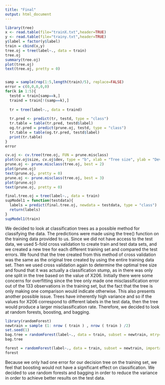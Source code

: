 ```yaml
---
title: "Final"
output: html_document
---
```


```r
library(tree)
x <- read.table(file="trainX.txt",header=TRUE)
y <- read.table(file="trainy.txt",header=TRUE)
y$label = factor(y$label)
train = cbind(x,y)
tree.oj = tree(label~., data = train)
tree.oj
summary(tree.oj)
plot(tree.oj)
text(tree.oj, pretty = 0)


samp = sample(rep(1:5,length(train)/5), replace=FALSE) 
error = c(0,0,0,0,0)
for(k in 1:5){
  testd = train[samp==k,]
  traind = train[!(samp==k),]
  
  tr = tree(label~., data = traind)
  
  tr.pred <- predict(tr, testd, type = "class")
  tr.table = table(tr.pred, testd$label)
  og.tr.pred = predict(prune.oj, testd, type = "class")
  tr.table = table(og.tr.pred, testd$label)
  print(tr.table)
}
error
```

```r
cv.oj <- cv.tree(tree.oj, FUN = prune.misclass)
plot(cv.oj$size, cv.oj$dev, type = "b", xlab = "Tree size", ylab = "Deviance")
prune.oj <- prune.misclass(tree.oj, best = 2)
plot(prune.oj)
text(prune.oj, pretty = 0)
prune.oj <- prune.misclass(tree.oj, best = 3)
plot(prune.oj)
text(prune.oj, pretty = 0)
```

```r
final.tree.oj = tree(label~., data = train)
supModel1 = function(testdata){
  labels = predict(final.tree.oj, newdata = testdata, type = "class")
  return(labels)
}
supModel1(train)
```

We decided to look at classification trees as a possible method for classifying the data. The predictions were made using the tree() function on the training data provided to us. Since we did not have access to the test data, we used 5-fold cross validation to create train and test data sets, and we created a new tree for each different training set and compared the test errors. We found that the tree created from this method of cross validation was the same as the original tree created by using the entire training data set. Then we used cross validation again to determine the optimal tree size and found that it was actually a classification stump, as in there was only one split in the tree based on the value of X206. Initially there were some concerns for overfitting since the tree only made one misclassification error out of the 133 observations in the training set, but the fact that the tree is only making one comparison would indicate otherwise. This also presents another possible issue. Trees have inherently high variance and so if the values for X206 correspond to different labels in the test data, then the tree would produce a larger misclassification rate. Therefore, we decided to look at random forests, boosting, and bagging.



```r
library(randomForest)
newtrain = sample (1: nrow ( train ) , nrow ( train ) /2)
set.seed(1)
bag.tree = randomForest(label~., data = train, subset = newtrain, mtry=248, importance = T)
bag.tree

forest = randomForest(label~., data = train, subset = newtrain, importance = T)
forest
```

Because we only had one error for our decision tree on the training set, we feel that boosting would not have a significant effect on classification. We decided to use random forests and bagging in order to reduce the variance in order to achieve better results on the test data.
